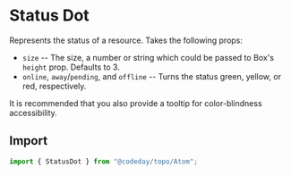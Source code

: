 
# Status Dot

Represents the status of a resource. Takes the following props:

- `size` -- The size, a number or string which could be passed to Box's `height` prop. Defaults to 3.
- `online`, `away`/`pending`, and `offline` -- Turns the status green, yellow, or red, respectively.

It is recommended that you also provide a tooltip for color-blindness accessibility.

<Playground>
  <Box p={5}>
    <StatusDot online />
    <StatusDot away />
    <StatusDot offline />
  </Box>
</Playground>

## Import

```js
import { StatusDot } from "@codeday/topo/Atom";
```
